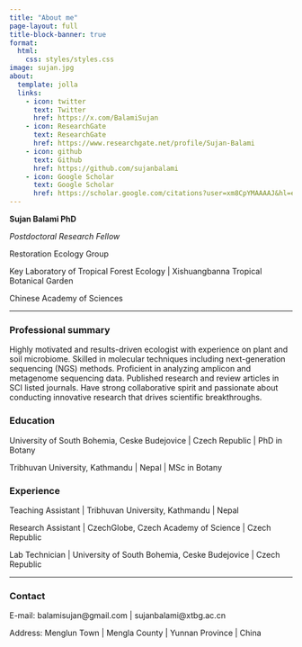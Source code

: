 ```yaml
---
title: "About me"
page-layout: full
title-block-banner: true
format: 
  html: 
    css: styles/styles.css
image: sujan.jpg
about:
  template: jolla
  links:
    - icon: twitter
      text: Twitter
      href: https://x.com/BalamiSujan
    - icon: ResearchGate
      text: ResearchGate
      href: https://www.researchgate.net/profile/Sujan-Balami
    - icon: github
      text: Github
      href: https://github.com/sujanbalami
    - icon: Google Scholar
      text: Google Scholar
      href: https://scholar.google.com/citations?user=xm8CpYMAAAAJ&hl=en
---
```


::: contact
**Sujan Balami PhD**

*Postdoctoral Research Fellow*

Restoration Ecology Group

Key Laboratory of Tropical Forest Ecology \| Xishuangbanna Tropical Botanical Garden

Chinese Academy of Sciences
:::

------------------------------------------------------------------------

::: about-extra
### Professional summary

Highly motivated and results-driven ecologist with experience on plant and soil microbiome. Skilled in molecular techniques including next-generation sequencing (NGS) methods. Proficient in analyzing amplicon and metagenome sequencing data. Published research and review articles in SCI listed journals. Have strong collaborative spirit and passionate about conducting innovative research that drives scientific breakthroughs.

### Education

University of South Bohemia, Ceske Budejovice \| Czech Republic \| PhD in Botany

Tribhuvan University, Kathmandu \| Nepal \| MSc in Botany

### Experience

Teaching Assistant \| Tribhuvan University, Kathmandu \| Nepal

Research Assistant \| CzechGlobe, Czech Academy of Science \| Czech Republic

Lab Technician \| University of South Bohemia, Ceske Budejovice \| Czech Republic
:::

------------------------------------------------------------------------

::: contact2
### Contact

E-mail: balamisujan\@gmail.com \| sujanbalami\@xtbg.ac.cn

Address: Menglun Town \| Mengla County \| Yunnan Province \| China
:::
